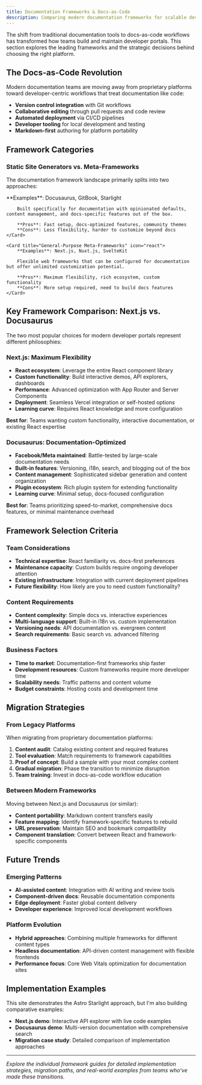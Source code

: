 ```yaml
---
title: Documentation Frameworks & Docs-as-Code
description: Comparing modern documentation frameworks for scalable developer portals
---
```



The shift from traditional documentation tools to docs-as-code workflows has transformed how teams build and maintain developer portals. This section explores the leading frameworks and the strategic decisions behind choosing the right platform.

## The Docs-as-Code Revolution

Modern documentation teams are moving away from proprietary platforms toward developer-centric workflows that treat documentation like code:

- **Version control integration** with Git workflows
- **Collaborative editing** through pull requests and code review
- **Automated deployment** via CI/CD pipelines
- **Developer tooling** for local development and testing
- **Markdown-first** authoring for platform portability

## Framework Categories

### Static Site Generators vs. Meta-Frameworks

The documentation framework landscape primarily splits into two approaches:

<CardGrid stagger>
	<Card title="Documentation-First Frameworks" icon="document">
		**Examples**: Docusaurus, GitBook, Starlight
		
		Built specifically for documentation with opinionated defaults, content management, and docs-specific features out of the box.
		
		**Pros**: Fast setup, docs-optimized features, community themes  
		**Cons**: Less flexibility, harder to customize beyond docs
	</Card>
	
	<Card title="General-Purpose Meta-Frameworks" icon="react">
		**Examples**: Next.js, Nuxt.js, SvelteKit
		
		Flexible web frameworks that can be configured for documentation but offer unlimited customization potential.
		
		**Pros**: Maximum flexibility, rich ecosystem, custom functionality  
		**Cons**: More setup required, need to build docs features
	</Card>
</CardGrid>

## Key Framework Comparison: Next.js vs. Docusaurus

The two most popular choices for modern developer portals represent different philosophies:

### Next.js: Maximum Flexibility
- **React ecosystem**: Leverage the entire React component library
- **Custom functionality**: Build interactive demos, API explorers, dashboards
- **Performance**: Advanced optimization with App Router and Server Components
- **Deployment**: Seamless Vercel integration or self-hosted options
- **Learning curve**: Requires React knowledge and more configuration

**Best for**: Teams wanting custom functionality, interactive documentation, or existing React expertise

### Docusaurus: Documentation-Optimized
- **Facebook/Meta maintained**: Battle-tested by large-scale documentation needs
- **Built-in features**: Versioning, i18n, search, and blogging out of the box
- **Content management**: Sophisticated sidebar generation and content organization
- **Plugin ecosystem**: Rich plugin system for extending functionality
- **Learning curve**: Minimal setup, docs-focused configuration

**Best for**: Teams prioritizing speed-to-market, comprehensive docs features, or minimal maintenance overhead

## Framework Selection Criteria

### Team Considerations
- **Technical expertise**: React familiarity vs. docs-first preferences
- **Maintenance capacity**: Custom builds require ongoing developer attention
- **Existing infrastructure**: Integration with current deployment pipelines
- **Future flexibility**: How likely are you to need custom functionality?

### Content Requirements
- **Content complexity**: Simple docs vs. interactive experiences
- **Multi-language support**: Built-in i18n vs. custom implementation
- **Versioning needs**: API documentation vs. evergreen content
- **Search requirements**: Basic search vs. advanced filtering

### Business Factors
- **Time to market**: Documentation-first frameworks ship faster
- **Development resources**: Custom frameworks require more developer time
- **Scalability needs**: Traffic patterns and content volume
- **Budget constraints**: Hosting costs and development time

## Migration Strategies

### From Legacy Platforms
When migrating from proprietary documentation platforms:

1. **Content audit**: Catalog existing content and required features
2. **Tool evaluation**: Match requirements to framework capabilities
3. **Proof of concept**: Build a sample with your most complex content
4. **Gradual migration**: Phase the transition to minimize disruption
5. **Team training**: Invest in docs-as-code workflow education

### Between Modern Frameworks
Moving between Next.js and Docusaurus (or similar):

- **Content portability**: Markdown content transfers easily
- **Feature mapping**: Identify framework-specific features to rebuild
- **URL preservation**: Maintain SEO and bookmark compatibility
- **Component translation**: Convert between React and framework-specific components

## Future Trends

### Emerging Patterns
- **AI-assisted content**: Integration with AI writing and review tools
- **Component-driven docs**: Reusable documentation components
- **Edge deployment**: Faster global content delivery
- **Developer experience**: Improved local development workflows

### Platform Evolution
- **Hybrid approaches**: Combining multiple frameworks for different content types
- **Headless documentation**: API-driven content management with flexible frontends
- **Performance focus**: Core Web Vitals optimization for documentation sites

## Implementation Examples

This site demonstrates the Astro Starlight approach, but I'm also building comparative examples:

- **Next.js demo**: Interactive API explorer with live code examples
- **Docusaurus demo**: Multi-version documentation with comprehensive search
- **Migration case study**: Detailed comparison of implementation approaches

---

*Explore the individual framework guides for detailed implementation strategies, migration paths, and real-world examples from teams who've made these transitions.*